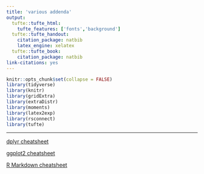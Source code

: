 ```yaml
---
title: 'various addenda'
output:
  tufte::tufte_html:
    tufte_features: ['fonts','background']
  tufte::tufte_handout:
    citation_package: natbib
    latex_engine: xelatex
  tufte::tufte_book:
    citation_package: natbib
link-citations: yes
---
```


```r
knitr::opts_chunk$set(collapse = FALSE)
library(tidyverse)
library(knitr)
library(gridExtra)
library(extraDistr)
library(moments)
library(latex2exp)
library(rsconnect)
library(tufte)
```

---

<a href="./dplyr-cheatsheet.pdf" download>dplyr cheatsheet</a>  

<a href="./ggplot2-cheatsheet.pdf" download>ggplot2 cheatsheet</a>   

<a href="./rmd-cheatsheet.pdf" download>R Markdown cheatsheet</a>  








